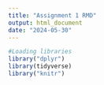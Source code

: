 ```yaml
---
title: "Assignment 1 RMD"
output: html_document
date: "2024-05-30"
---
```


```r
#Loading libraries
library("dplyr")
library(tidyverse)
library("knitr")
```

